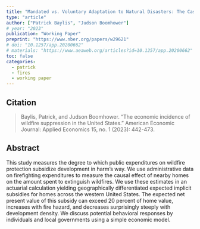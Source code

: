```yaml
---
title: "Mandated vs. Voluntary Adaptation to Natural Disasters: The Case of U.S. Wildfires"
type: "article"
author: ["Patrick Baylis", "Judson Boomhower"]
# year: "2023"
publication: "Working Paper"
preprint: "https://www.nber.org/papers/w29621"
# doi: "10.1257/app.20200662"
# materials: "https://www.aeaweb.org/articles?id=10.1257/app.20200662"
toc: false
categories:
  - patrick
  - fires
  - working paper
---
```


## Citation

> Baylis, Patrick, and Judson Boomhower. "The economic incidence of wildfire suppression in the United States." American Economic Journal: Applied Economics 15, no. 1 (2023): 442-473.

## Abstract

This study measures the degree to which public expenditures on wildfire protection subsidize development in harm's way. We use administrative data on firefighting expenditures to measure the causal effect of nearby homes on the amount spent to extinguish wildfires. We use these estimates in an actuarial calculation yielding geographically differentiated expected implicit subsidies for homes across the western United States. The expected net present value of this subsidy can exceed 20 percent of home value, increases with fire hazard, and decreases surprisingly steeply with development density. We discuss potential behavioral responses by individuals and local governments using a simple economic model.
